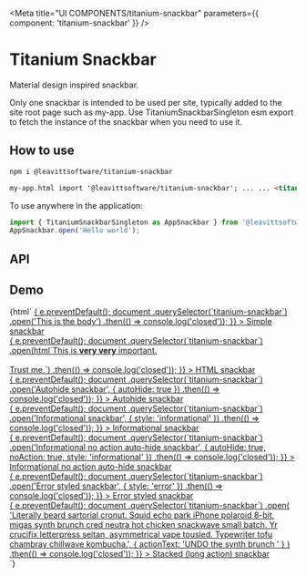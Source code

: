 

<Meta title="UI COMPONENTS/titanium-snackbar" parameters={{ component: 'titanium-snackbar' }} />

# Titanium Snackbar

Material design inspired snackbar.

Only one snackbar is intended to be used per site, typically added to the site root page such as my-app. Use TitaniumSnackbarSingleton esm export to fetch the instance of the snackbar when you need to use it.

## How to use

```bash
npm i @leavittsoftware/titanium-snackbar
```

```html
my-app.html import '@leavittsoftware/titanium-snackbar'; ... ... <titanium-snackbar></titanium-snackbar>
```

To use anywhere in the application:

```js
import { TitaniumSnackbarSingleton as AppSnackbar } from '@leavittsoftware/titanium-snackbar';
AppSnackbar.open('Hello world');
```

## API

<ArgsTable of="titanium-snackbar" />

## Demo

<Canvas withToolbar>
  <Story name="Docs">
    {html`
      <a
        href="#"
        @click=${e => {
          e.preventDefault();
          document
            .querySelector(`titanium-snackbar`)
            .open('This is the body')
            .then(() => console.log('closed'));
        }}
      >
        Simple snackbar
      </a>
      <br />
      <a
        href="#"
        @click=${e => {
          e.preventDefault();
          document
            .querySelector(`titanium-snackbar`)
            .open(html`This is <b>very very</b> important.<br /><br />Trust me.`)
            .then(() => console.log('closed'));
        }}
      >
        HTML snackbar
      </a>
      <br />
      <a
        href="#"
        @click=${e => {
          e.preventDefault();
          document
            .querySelector(`titanium-snackbar`)
            .open('Autohide snackbar', { autoHide: true })
            .then(() => console.log('closed'));
        }}
      >
        Autohide snackbar
      </a>
      <br />
      <a
        href="#"
        @click=${e => {
          e.preventDefault();
          document
            .querySelector(`titanium-snackbar`)
            .open('Informational snackbar', { style: 'informational' })
            .then(() => console.log('closed'));
        }}
      >
        Informational snackbar
      </a>
      <br />
      <a
        href="#"
        @click=${e => {
          e.preventDefault();
          document
            .querySelector(`titanium-snackbar`)
            .open('Informational no action auto-hide snackbar', { autoHide: true, noAction: true, style: 'informational' })
            .then(() => console.log('closed'));
        }}
      >
        Informational no action auto-hide snackbar
      </a>
      <br />
      <a
        href="#"
        @click=${e => {
          e.preventDefault();
          document
            .querySelector(`titanium-snackbar`)
            .open('Error styled snackbar', { style: 'error' })
            .then(() => console.log('closed'));
        }}
      >
        Error styled snackbar
      </a>
      <br />
      <a
        href="#"
        @click=${e => {
          e.preventDefault();
          document
            .querySelector(`titanium-snackbar`)
            .open(
              'Literally beard sartorial cronut. Squid echo park iPhone polaroid 8-bit, migas synth brunch cred neutra hot chicken snackwave small batch. Yr crucifix letterpress seitan, asymmetrical vape tousled. Typewriter tofu chambray chillwave kombucha.',
              { actionText: 'UNDO the synth brunch ' }
            )
            .then(() => console.log('closed'));
        }}
      >
        Stacked (long action) snackbar
      </a>
      <br />
      <titanium-snackbar></titanium-snackbar>
    `}
  </Story>
</Canvas>
